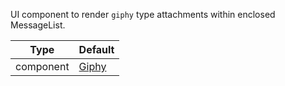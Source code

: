 UI component to render `giphy` type attachments within enclosed MessageList.

| Type | Default |
| - | - |
| component | [Giphy](/reactnative/ui-components/giphy) |
